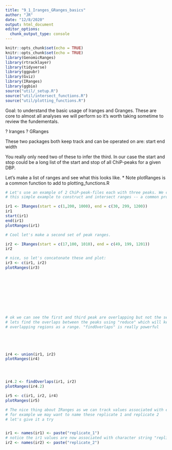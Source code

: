 ```yaml
---
title: "9_1_Iranges_GRanges_basics"
author: "JR"
date: "12/8/2020"
output: html_document
editor_options: 
  chunk_output_type: console
---
```


```r
knitr::opts_chunk$set(echo = TRUE)
knitr::opts_chunk$set(echo = TRUE)
library(GenomicRanges)
library(rtracklayer)
library(tidyverse)
library(ggpubr)
library(Gviz)
library(IRanges)
library(ggbio)
source("util/_setup.R")
source("util/intersect_functions.R")
source("util/plotting_functions.R")
```

Goal: to understand the basic usage of Iranges and Granges. These are core to almost
all analyses we will perform so it's worth taking sometime to review the fundementals.

? Iranges
? GRanges

These two packages both keep track and can be operated on are: 
start
end
width

You really only need two of these to infer the third. In our case the start and stop
could be a long list of the start and stop of all ChiP-peaks for a given DBP.

Let's make a list of ranges and see what this looks like.
* Note plotRanges is a common function to add to plotting_functions.R

```r
# Let's use an example of 2 ChiP-peak-files each with three peaks. We can use
# this simple example to construct and intersect ranges -- a common procedure

ir1 <- IRanges(start = c(1,200, 1000), end = c(30, 299, 1200))
ir1
start(ir1)
end(ir1)
plotRanges(ir1)

# Cool let's make a second set of peak ranges.

ir2 <- IRanges(start = c(17,100, 1010), end = c(49, 199, 1201))
ir2 

# nice, so let's concatonate these and plot:
ir3 <- c(ir1, ir2)
plotRanges(ir3)










# ok we can see the first and third peak are overlapping but not the second.
# lets find the overlaps between the peaks using "reduce" which will keep the 
# overlapping regions as a range. "findOverlaps" is really powerful 





ir4 <- union(ir1, ir2)
plotRanges(ir4)




ir4.2 <- findOverlaps(ir1, ir2)
plotRanges(ir4.2)

ir5 <- c(ir1, ir2, ir4)
plotRanges(ir5)

# The nice thing about IRanges as we can track values associated with each range
# for example we may want to name these replicate 1 and replicate 2
# let's give it a try


ir1 <- names(ir1) <- paste("replicate_1")
# notice the ir1 values are now associated with character string "replicate_1"
ir2 <- names(ir2) <- paste("replicate_2")


```

